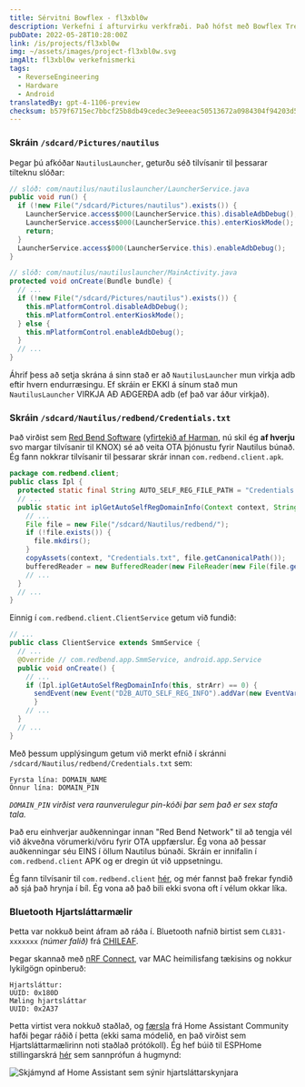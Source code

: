```yaml
---
title: Sérvitni Bowflex - fl3xbl0w
description: Verkefni í afturvirku verkfræði. Það hófst með Bowflex Treadmill 22 en varð að lokum almenn fyrir hvaða Android vél sem seld er af Nautilus Inc. (Nautilus, Bowflex, Schwinn).
pubDate: 2022-05-28T10:28:00Z
link: /is/projects/fl3xbl0w
img: ~/assets/images/project-fl3xbl0w.svg
imgAlt: fl3xbl0w verkefnismerki
tags:
  - ReverseEngineering
  - Hardware
  - Android
translatedBy: gpt-4-1106-preview
checksum: b579f6715ec7bbcf25b8db49cedec3e9eeeac50513672a0984304f94203d593a
---
```



### Skráin `/sdcard/Pictures/nautilus`

Þegar þú afkóðar `NautilusLauncher`, geturðu séð tilvísanir til þessarar tilteknu slóðar:

```java
// slóð: com/nautilus/nautiluslauncher/LauncherService.java
public void run() {
  if (!new File("/sdcard/Pictures/nautilus").exists()) {
    LauncherService.access$000(LauncherService.this).disableAdbDebug();
    LauncherService.access$000(LauncherService.this).enterKioskMode();
    return;
  }
  LauncherService.access$000(LauncherService.this).enableAdbDebug();
}
```

```java
// slóð: com/nautilus/nautiluslauncher/MainActivity.java
protected void onCreate(Bundle bundle) {
  // ...
  if (!new File("/sdcard/Pictures/nautilus").exists()) {
    this.mPlatformControl.disableAdbDebug();
    this.mPlatformControl.enterKioskMode();
  } else {
    this.mPlatformControl.enableAdbDebug();
  }
  // ...
}
```

Áhrif þess að setja skrána á sinn stað er að `NautilusLauncher` mun virkja adb eftir hvern endurræsingu. Ef skráin er EKKI á sínum stað mun `NautilusLauncher` VIRKJA AÐ AÐGERÐA adb (ef það var áður virkjað).

### Skráin `/sdcard/Nautilus/redbend/Credentials.txt`

Það virðist sem [Red Bend Software](https://en.wikipedia.org/wiki/Red_Bend_Software) ([yfirtekið af Harman](https://news.harman.com/releases/harman-completes-acquisition-of-redbend), nú skil ég **af hverju** svo margar tilvísanir til KNOX) sé að veita OTA þjónustu fyrir Nautilus búnað. Ég fann nokkrar tilvísanir til þessarar skrár innan `com.redbend.client.apk`.

```java
package com.redbend.client;
public class Ipl {
  protected static final String AUTO_SELF_REG_FILE_PATH = "Credentials.txt";
  // ...
  public static int iplGetAutoSelfRegDomainInfo(Context context, String[] strArr) {
    // ...
    File file = new File("/sdcard/Nautilus/redbend/");
    if (!file.exists()) {
      file.mkdirs();
    }
    copyAssets(context, "Credentials.txt", file.getCanonicalPath());
    bufferedReader = new BufferedReader(new FileReader(new File(file.getAbsoluteFile(), "Credentials.txt")));
    // ...
  }
  // ...
}
```

Einnig í `com.redbend.client.ClientService` getum við fundið:

```java
// ...
public class ClientService extends SmmService {
  // ...
  @Override // com.redbend.app.SmmService, android.app.Service
  public void onCreate() {
    // ...
    if (Ipl.iplGetAutoSelfRegDomainInfo(this, strArr) == 0) {
      sendEvent(new Event("D2B_AUTO_SELF_REG_INFO").addVar(new EventVar("DMA_VAR_AUTO_SELF_REG_DOMAIN_NAME", strArr[0])).addVar(new EventVar("DMA_VAR_AUTO_SELF_REG_DOMAIN_PIN", strArr[1])));
      }
    // ...
  }
  // ...
}
```

Með þessum upplýsingum getum við merkt efnið í skránni `/sdcard/Nautilus/redbend/Credentials.txt` sem:

```
Fyrsta lína: DOMAIN_NAME
Önnur lína: DOMAIN_PIN
```

_`DOMAIN_PIN` virðist vera raunverulegur pin-kóði þar sem það er sex stafa tala._

Það eru einhverjar auðkenningar innan "Red Bend Network" til að tengja vél við ákveðna vörumerki/vöru fyrir OTA uppfærslur. Ég vona að þessar auðkenningar séu EINS í öllum Nautilus búnaði. Skráin er innifalin í `com.redbend.client` APK og er dregin út við uppsetningu.

Ég fann tilvísanir til `com.redbend.client` [hér](https://www.mdxers.org/threads/com-redbend-clent-has-stopped.175897/), og mér fannst það frekar fyndið að sjá það hrynja í bíl. Ég vona að það bili ekki svona oft í vélum okkar líka.

### Bluetooth Hjartsláttarmælir

Þetta var nokkuð beint áfram að ráða í. Bluetooth nafnið birtist sem `CL831-xxxxxxx` _(númer falið)_ frá [CHILEAF](https://www.chileaf.com/copy-cl830-health-monitor-armband-heart-rate-monitor-product/).

Þegar skannað með [nRF Connect](https://www.nordicsemi.com/Products/Development-tools/nRF-Connect-for-mobile), var MAC heimilisfang tækisins og nokkur lykilgögn opinberuð:

```
Hjartsláttur:
UUID: 0x180D
Mæling hjartsláttar
UUID: 0x2A37
```

Þetta virtist vera nokkuð staðlað, og [færsla](https://community.home-assistant.io/t/ble-heartrate-monitor/300354/39) frá Home Assistant Community hafði þegar ráðið í þetta (ekki sama módelið, en það virðist sem Hjartsláttarmælirinn noti staðlað prótókoll). Ég hef búið til ESPHome stillingarskrá [hér](https://github.com/barrenechea/esphome-config-files/blob/master/bowflex-hr-monitor.yaml) sem sannprófun á hugmynd:

<Image
  src={HomeAssistantSensor}
  alt="Skjámynd af Home Assistant sem sýnir hjartsláttarskynjara"
  format="webp"
/>
